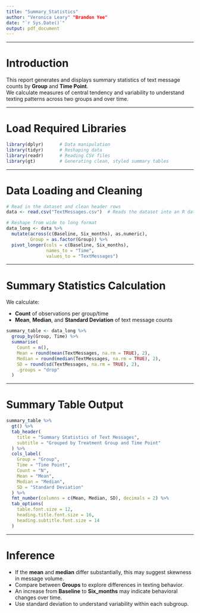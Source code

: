 ```yaml
---
title: "Summary_Statistics"
author: "Veronica Leary" "Brandon Yee"
date: "`r Sys.Date()`"
output: pdf_document
---
```

---

# Introduction

This report generates and displays summary statistics of text message counts by **Group** and **Time Point**.  
We calculate measures of central tendency and variability to understand texting patterns across two groups and over time.

---

# Load Required Libraries

```r
library(dplyr)      # Data manipulation
library(tidyr)      # Reshaping data
library(readr)      # Reading CSV files
library(gt)         # Generating clean, styled summary tables
```

---

# Data Loading and Cleaning

```r
# Read in the dataset and clean header rows
data <- read.csv("TextMessages.csv")  # Reads the dataset into an R dataframe

# Reshape from wide to long format
data_long <- data %>%
  mutate(across(c(Baseline, Six_months), as.numeric),
         Group = as.factor(Group)) %>%
  pivot_longer(cols = c(Baseline, Six_months),
               names_to = "Time",
               values_to = "TextMessages")
```

---

# Summary Statistics Calculation

We calculate:

- **Count** of observations per group/time
- **Mean**, **Median**, and **Standard Deviation** of text message counts

```r
summary_table <- data_long %>%
  group_by(Group, Time) %>%
  summarise(
    Count = n(),
    Mean = round(mean(TextMessages, na.rm = TRUE), 2),
    Median = round(median(TextMessages, na.rm = TRUE), 2),
    SD = round(sd(TextMessages, na.rm = TRUE), 2),
    .groups = "drop"
  )
```

---

# Summary Table Output

```r
summary_table %>%
  gt() %>%
  tab_header(
    title = "Summary Statistics of Text Messages",
    subtitle = "Grouped by Treatment Group and Time Point"
  ) %>%
  cols_label(
    Group = "Group",
    Time = "Time Point",
    Count = "N",
    Mean = "Mean",
    Median = "Median",
    SD = "Standard Deviation"
  ) %>%
  fmt_number(columns = c(Mean, Median, SD), decimals = 2) %>%
  tab_options(
    table.font.size = 12,
    heading.title.font.size = 16,
    heading.subtitle.font.size = 14
  )
```

---

# Inference

- If the **mean** and **median** differ substantially, this may suggest skewness in message volume.
- Compare between **Groups** to explore differences in texting behavior.
- An increase from **Baseline** to **Six_months** may indicate behavioral changes over time.
- Use standard deviation to understand variability within each subgroup.
